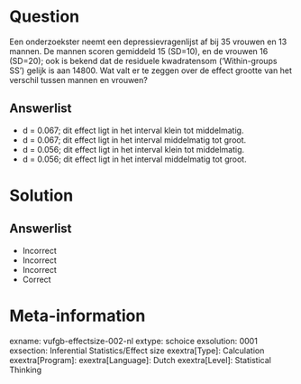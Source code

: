 Question
========

Een onderzoekster neemt een depressievragenlijst af bij 35 vrouwen en 13 mannen. De
mannen scoren gemiddeld 15 (SD=10), en de vrouwen 16 (SD=20); ook is bekend dat de residuele
kwadratensom (‘Within-groups SS’) gelijk is aan 14800. Wat valt er te zeggen over de effect grootte
van het verschil tussen mannen en vrouwen?
  
Answerlist
----------
* d = 0.067; dit effect ligt in het interval klein tot middelmatig.
* d = 0.067; dit effect ligt in het interval middelmatig tot groot.
* d = 0.056; dit effect ligt in het interval klein tot middelmatig.
* d = 0.056; dit effect ligt in het interval middelmatig tot groot.

Solution
========

Answerlist
----------
* Incorrect
* Incorrect
* Incorrect
* Correct

Meta-information
================
exname: vufgb-effectsize-002-nl
extype: schoice
exsolution: 0001
exsection: Inferential Statistics/Effect size
exextra[Type]: Calculation
exextra[Program]: 
exextra[Language]: Dutch
exextra[Level]: Statistical Thinking